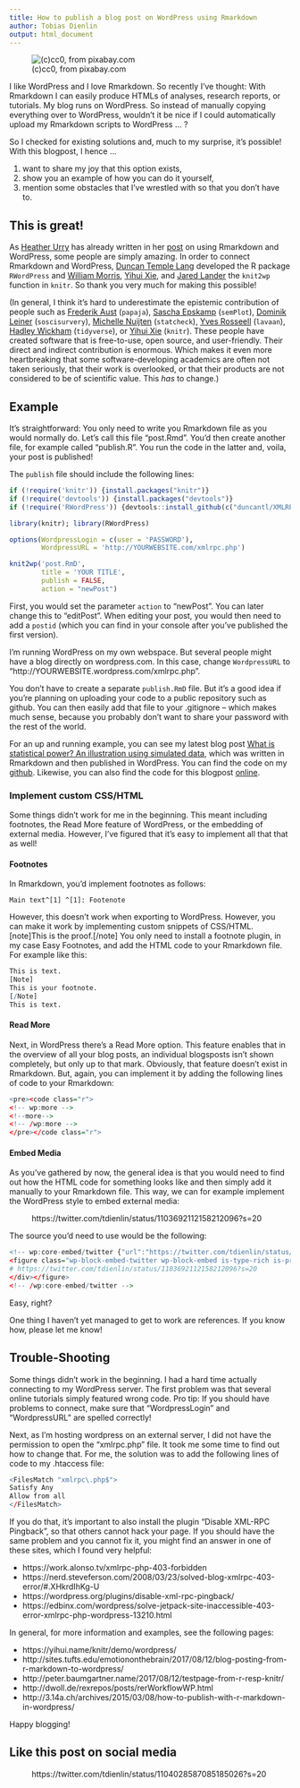 ```yaml
---
title: How to publish a blog post on WordPress using Rmarkdown
author: Tobias Dienlin
output: html_document
---
```


![(c)cc0, from pixabay.com](https://images.pexels.com/photos/261662/pexels-photo-261662.jpeg?auto=compress&cs=tinysrgb&h=750&w=1260)

I like WordPress and I love Rmarkdown. So recently I've thought: With Rmarkdown I can easily produce HTMLs of analyses, research reports, or tutorials. My blog runs on WordPress. So instead of manually copying everything over to WordPress, wouldn't it be nice if I could automatically upload my Rmarkdown scripts to WordPress ... ?

So I checked for existing solutions and, much to my surprise, it's possible! With this blogpost, I hence ... 

1. want to share my joy that this option exists, 
2. show you an example of how you can do it yourself, 
3. mention some obstacles that I've wrestled with so that you don't have to.

<!-- wp:more -->
<!--more-->
<!-- /wp:more -->

## This is great!

As [Heather Urry](https://twitter.com/HeatherUrry) has already written in her [post](http://sites.tufts.edu/emotiononthebrain/2017/08/12/blog-posting-from-r-markdown-to-wordpress/) on using Rmarkdown and WordPress, some people are simply amazing. In order to connect Rmarkdown and WordPress, [Duncan Temple Lang](https://twitter.com/duncantl) developed the R package `RWordPress` and [William Morris](https://twitter.com/wkmor1), [Yihui Xie](https://twitter.com/xieyihui), and [Jared Lander](https://twitter.com/@jaredlander) the `knit2wp` function in `knitr`. So thank you very much for making this possible!

(In general, I think it's hard to underestimate the epistemic contribution of people such as [Frederik Aust](https://twitter.com/FrederikAust) (`papaja`), [Sascha Epskamp](https://twitter.com/SachaEpskamp) (`semPlot`), [Dominik Leiner](https://www.ls1.ifkw.uni-muenchen.de/personen/wiss_ma/leiner_dominik/index.html) (`soscisurvery`), [Michelle Nuijten](https://twitter.com/MicheleNuijten/) (`statcheck`), [Yves Rosseell](http://lavaan.ugent.be/) (`lavaan`), [Hadley Wickham](https://twitter.com/hadleywickham) (`tidyverse`), or [Yihui Xie](https://twitter.com/xieyihui) (`knitr`). These people have created software that is free-to-use, open source, and user-friendly. Their direct and indirect contribution is enormous. Which makes it even more heartbreaking that some software-developing academics are often not taken seriously, that their work is overlooked, or that their products are not considered to be of scientific value. This _has_ to change.)

## Example

It's straightforward: You only need to write you Rmarkdown file as you would normally do. Let's call this file "post.Rmd". You'd then create another file, for example called "publish.R". You run the code in the latter and, voila, your post is published!

The `publish` file should include the following lines:

```r
if (!require('knitr')) {install.packages("knitr")}
if (!require('devtools')) {install.packages("devtools")}
if (!require('RWordPress')) {devtools::install_github(c("duncantl/XMLRPC", "duncantl/RWordPress"))}

library(knitr); library(RWordPress)

options(WordpressLogin = c(user = 'PASSWORD'),
        WordpressURL = 'http://YOURWEBSITE.com/xmlrpc.php')

knit2wp('post.RmD',
        title = 'YOUR TITLE',
        publish = FALSE,
        action = "newPost")
```

First, you would set the parameter `action` to "newPost". You can later change this to "editPost". When editing your post, you would then need to add a `postid` (which you can find in your console after you've published the first version).

I'm running WordPress on my own webspace. But several people might have a blog directly on wordpress.com. In this case, change `WordpressURL` to "http://YOURWEBSITE.wordpress.com/xmlrpc.php".

You don't have to create a separate `publish.RmD` file. But it's a good idea if you're planning on uploading your code to a public repository such as github. You can then easily add that file to your .gitignore -- which makes much sense, because you probably don't want to share your password with the rest of the world.

For an up and running example, you can see my latest blog post [What is statistical power? An illustration using simulated data](https://tobiasdienlin.com/2019/03/07/what-is-statistical-power-an-illustration-using-simulated-data/), which was written in Rmarkdown and then published in WordPress. You can find the code on my [github](https://github.com/tdienlin/power). Likewise, you can also find the code for this blogpost [online](https://github.com/tdienlin/blog-posts-rmarkdown-wordpress).

###  Implement custom CSS/HTML

Some things didn't work for me in the beginning. This meant including footnotes, the Read More feature of WordPress, or the embedding of external media. However, I've figured that it's easy to implement all that that as well!

#### Footnotes

In Rmarkdown, you'd implement footnotes as follows: 

`Main text^[1] ^[1]: Footenote` 

However, this doesn't work when exporting to WordPress. However, you can make it work by implementing custom snippets of CSS/HTML.[note]This is the proof.[/note] You only need to install a footnote plugin, in my case Easy Footnotes, and add the HTML code to your Rmarkdown file. For example like this:

```r
This is text.
[Note]
This is your footnote.
[/Note]
This is text.
```

#### Read More

Next, in WordPress there's a Read More option. This feature enables that in the overview of all your blog posts, an individual blogsposts isn't shown completely, but only up to that mark. Obviously, that feature doesn't exist in Rmarkdown. But, again, you can implement it by adding the following lines of code to your Rmarkdown:

```r
<pre><code class="r">
<!-- wp:more -->
<!--more-->
<!-- /wp:more -->
</pre></code class="r">
```

#### Embed Media

As you've gathered by now, the general idea is that you would need to find out how the HTML code for something looks like and then simply add it manually to your Rmarkdown file. This way, we can for example implement the WordPress style to embed external media:

<!-- wp:core-embed/twitter {"url":"https://twitter.com/tdienlin/status/1103692112158212096?s=20","type":"rich","providerNameSlug":"twitter"} -->
<figure class="wp-block-embed-twitter wp-block-embed is-type-rich is-provider-twitter"><div class="wp-block-embed__wrapper">
https://twitter.com/tdienlin/status/1103692112158212096?s=20
</div></figure>
<!-- /wp:core-embed/twitter -->

The source you'd need to use would be the following:

```r
<!-- wp:core-embed/twitter {"url":"https://twitter.com/tdienlin/status/1103692112158212096?s=20","type":"rich","providerNameSlug":"twitter"} -->
<figure class="wp-block-embed-twitter wp-block-embed is-type-rich is-provider-twitter"><div class="wp-block-embed__wrapper">
# https://twitter.com/tdienlin/status/1103692112158212096?s=20
</div></figure>
<!-- /wp:core-embed/twitter -->
```

Easy, right?

One thing I haven't yet managed to get to work are references. If you know how, please let me know!

## Trouble-Shooting

Some things didn't work in the beginning. I had a hard time actually connecting to my WordPress server. The first problem was that several online tutorials simply featured wrong code. Pro tip: If you should have problems to connect, make sure that "WordpressLogin" and "WordpressURL" are spelled correctly!

Next, as I'm hosting wordpress on an external server, I did not have the permission to open the "xmlrpc.php" file. It took me some time to find out how to change that. For me, the solution was to add the following lines of code to my .htaccess file:

```r
<FilesMatch "xmlrpc\.php$">
Satisfy Any
Allow from all
</FilesMatch>
```

If you do that, it's important to also install the plugin "Disable XML-RPC Pingback", so that others cannot hack your page. If you should have the same problem and you cannot fix it, you might find an answer in one of these sites, which I found very helpful:

- https://work.alonso.tv/xmlrpc-php-403-forbidden
- https://nerd.steveferson.com/2008/03/23/solved-blog-xmlrpc-403-error/#.XHkrdIhKg-U
- https://wordpress.org/plugins/disable-xml-rpc-pingback/
- https://edbinx.com/wordpress/solve-jetpack-site-inaccessible-403-error-xmlrpc-php-wordpress-13210.html

In general, for more information and examples, see the following pages:

- https://yihui.name/knitr/demo/wordpress/
- http://sites.tufts.edu/emotiononthebrain/2017/08/12/blog-posting-from-r-markdown-to-wordpress/
- http://peter.baumgartner.name/2017/08/12/testpage-from-r-resp-knitr/
- http://dwoll.de/rexrepos/posts/rerWorkflowWP.html
- http://3.14a.ch/archives/2015/03/08/how-to-publish-with-r-markdown-in-wordpress/

Happy blogging!

## Like this post on social media

<!-- wp:core-embed/twitter {"url":"https://twitter.com/tdienlin/status/1104028587085185026?s=20","type":"rich","providerNameSlug":"twitter"} -->
<figure class="wp-block-embed-twitter wp-block-embed is-type-rich is-provider-twitter"><div class="wp-block-embed__wrapper">
https://twitter.com/tdienlin/status/1104028587085185026?s=20
</div></figure>
<!-- /wp:core-embed/twitter -->